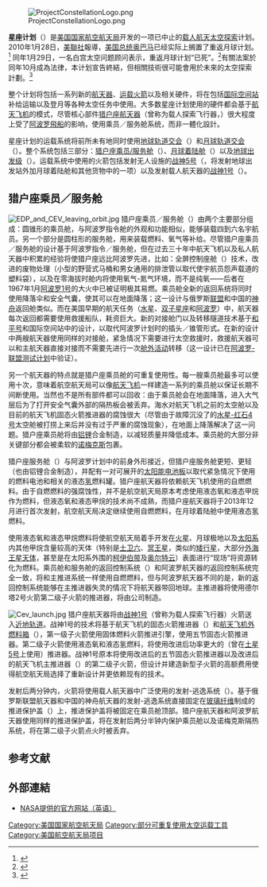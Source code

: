 {{NoteTA
|G1=Aero
}}
[[File:ProjectConstellationLogo.png|right]]

'''星座计划'''（'''{{lang|en|Constellation program}}'''）是[[美国国家航空航天局|美国国家航空航天局]]开发的一项已中止的[[载人航天|载人航天]][[太空探索|太空探索]]计划。2010年1月28日，[[美聯社|美聯社]]報導，[[美国总统|美国总统]][[奥巴马|奥巴马]]已经实际上搁置了重返月球计划。<ref name="freeze">{{Cite web |url=http://news.sina.com.cn/w/2010-01-29/142519575583.shtml |title=美媒体称奥巴马将冻结重返月球计划 |access-date=2010-01-30 |archive-date=2019-06-13 |archive-url=https://web.archive.org/web/20190613145441/http://news.sina.com.cn/w/2010-01-29/142519575583.shtml |dead-url=no }}</ref> 同年1月29日，一名白宫太空问题顾问表示，重返月球计划“已死”。<ref name="Confirmed">{{Cite web |url=http://news.sina.com.cn/w/2010-01-30/082419579921.shtml?c=spr_sw_bd_firefox_news |title=白宫顾问证实美国冻结重返月球计划 |access-date=2010-01-30 |archive-date=2019-06-04 |archive-url=https://web.archive.org/web/20190604155648/http://news.sina.com.cn/w/2010-01-30/082419579921.shtml?c=spr_sw_bd_firefox_news |dead-url=no }}</ref>有關法案於同年10月成為法律，本计划宣告終結，但相關技術很可能會用於未來的太空探索計劃。<ref>{{cite news|author=Jonathan Amos|title=Obama signs Nasa up to new future|url=http://www.bbc.co.uk/news/science-environment-11518049|accessdate=2014-10-13|newspaper=BBC News|date=2010-10-11|archive-date=2014-10-03|archive-url=https://web.archive.org/web/20141003194757/http://www.bbc.co.uk/news/science-environment-11518049|dead-url=no}}</ref>

整个计划将包括一系列新的[[航天器|航天器]]、[[运载火箭|运载火箭]]以及相关硬件，将在包括[[国际空间站|国际空间站]]补给运输以及登月等各种太空任务中使用。大多数星座计划使用的硬件都会基于[[航天飞机|航天飞机]]的模式，尽管核心部件[[猎户座航天器|猎户座航天器]]（曾称为载人探索飞行器，{{lang|en|Crew Exploration Vehicle，CLV}}）很大程度上受了[[阿波罗飛船|阿波罗飛船]]的影响，使用乘员／服务舱系统，而非一體化設計。

星座计划的运载系统将前所未有地同时使用[[地球轨道交会|地球轨道交会]]（{{lang|en|Earth Orbit Rendezvous}}）和[[月球轨道交会|月球轨道交会]]（{{lang|en|Lunar Orbit Rendezvous}}）。整个系统包括三部分：[[猎户座乘员/服务舱|猎户座乘员/服务舱]]（{{lang|en|The Orion Crew & Service Modules，CSM}}）、[[月球着陆舱|月球着陆舱]]（{{lang|en|Lunar Surface Access Module，LSAM}}）以及[[地球出发级|地球出发级]]（{{lang|en|Earth Departure Stage，EDS}}）。运载系统中使用的火箭包括发射无人设施的[[战神5号|战神5号]]（{{lang|en|Ares V}}，将发射地球出发站外加月球着陆舱和其他货物中的一项）以及发射载人航天器的[[战神1号|战神1号]]（{{lang|en|Ares I}}）。

== 猎户座乘员／服务舱 ==
{{main|猎户座太空船}}
[[File:EDP_and_CEV_leaving_orbit.jpg|right]]
猎户座乘员／服务舱（{{lang|en|CSM}}）由两个主要部分组成：圆锥形的乘员舱，与阿波罗指令舱的外观和功能相似，能够装载四到六名宇航员。另一个部分是圆柱形的服务舱，用来装载燃料、氧气等补给。尽管猎户座乘员／服务舱的设计基于阿波罗指令／服务舱，但在过去三十年中航天飞机以及私人航天器中积累的经验将使猎户座远比阿波罗先进，比如：全屏控制座舱（{{lang|en|glass cockpit}}）技术，改进的废物处理（小型的野营式马桶和男女通用的排泄管以取代使宇航员怨声载道的塑料袋），以及在零海拔时舱内将使用氧气-氮气环境，而不是纯氧——后者在1967年1月[[阿波罗1号|阿波罗1号]]的大火中已被证明极其易燃。乘员舱全新的返回系统将同时使用降落伞和安全气囊，使其可以在地面降落；这一设计与俄罗斯[[联盟号宇宙飞船|联盟]]和中国的[[神舟号飞船|神舟]]返回舱类似。而在美国早期的航天任务（[[水星计划|水星]]、[[双子星座计划|双子星座]]和[[阿波罗计划|阿波罗]]）中，航天器每次返回都需要使用救援船队，耗资巨大。新的对接舱门以及转移隧道技术基于[[和平号轨道空间站|和平号]]和国际空间站中的设计，以取代阿波罗计划时的插头／锥管形式。在新的设计中两艘航天器使用同样的对接舱，紧急情况下需要进行太空救援时，救援航天器可以和主航天器直接对接而不需要先进行一次[[舱外活动|舱外活动]]转移（这一设计已在[[阿波罗-联盟测试计划|阿波罗-联盟测试计划]]中验证）。

另一个航天器的特点就是猎户座乘员舱的可重复使用性。每一艘乘员舱最多可以使用十次，意味着航空航天局可以像[[航天飞机|航天飞机]]一样建造一系列的乘员舱以保证长期不间断使用。当然也不是所有部件都可以回收：由于乘员舱会在地面降落，进入大气层后为了打开安全气囊外部的隔热板会被丢弃。海水对航天飞机之前的太空舱以及目前的航天飞机固态火箭推进器的腐蚀很大（尽管由于故障沉没了的[[水星-红石4号|水星-红石4号]]太空舱被打捞上来后并没有过于严重的腐蚀现象），在地面上降落解决了这一问题。猎户座乘员舱将由[[铝|铝]][[锂|锂]]合金制造，以减轻质量并降低成本。乘员舱的大部分非关键部分都会被柔软的[[诺梅克斯|诺梅克斯]]包裹。

猎户座服务舱（{{lang|en|SM}}）与阿波罗计划中的前身外形接近，但猎户座服务舱更短、更轻（也由铝锂合金制造），并配有一对可展开的[[太阳能电池板|太阳能电池板]]以取代紧急情况下使用的燃料电池和相关的液态[[氢|氢]]燃料罐。猎户座航天器将依赖航天飞机使用的自燃燃料。由于自燃燃料的强腐蚀性，并不是航空航天局原本考虑使用液态氧和液态甲烷作为燃料，但液态氧和液态甲烷的技术尚不成熟，而猎户座航天器将于2013年12月进行首次发射，航空航天局决定继续使用自燃燃料，在月球着陆舱中使用液态氢燃料。

使用液态氧和液态甲烷燃料将使航空航天局着手开发在[[火星|火星]]、月球极地以及[[太阳系|太阳系]]内其他甲烷含量较高的天体（特别是[[土卫六|土卫六]]、[[冥王星|冥王星]]，类似的[[矮行星|矮行星]]，大部分[[外海王星天體|外海王星天体]]，甚至是在太阳系外围的[[柯伊伯帶|柯伊伯带]]及[[奧爾特雲|奥尔特云]]）表面进行“现场”将资源转化为燃料。乘员舱和服务舱的返回控制系统（{{lang|en|Reentry Control System，RCS}}）和阿波罗航天器的返回控制系统完全一致，将和主推进系统一样使用自燃燃料，但与阿波罗航天器不同的是，新的返回控制系统能够在主推进器失灵的情况下将航天器带回地球。主推进器将使用德尔塔2号火箭第二级子火箭的推进器，将由{{lang|en|Aerojet}}公司制造。

[[File:Cev_launch.jpg|left]]
猎户座航天器将由[[战神1号|战神1号]]（曾称为载人探索飞行器）火箭送入[[近地轨道|近地轨道]]。战神1号的技术将基于航天飞机的固态火箭推进器（{{lang|en|Solid Rocket Booster，SRB}}）和[[航天飞机外燃料箱|航天飞机外燃料箱]]（{{lang|en|Space Shuttle External Tank，ET}}），第一级子火箭使用固体燃料火箭推进引擎，使用五节固态火箭推进器。第二级子火箭使用液态氧和液态氢燃料，将使用改进后功率更大的{{lang|en|[[J-2_(火箭)|J-2]]}}（曾在[[土星5号|土星5号]]上使用）推进器。战神1号原本将使用改进后的五节固态火箭推进器以及改进后的航天飞机主推进器（{{lang|en|Space Shuttle Main Engine}}）的第二级子火箭，但设计并建造新型子火箭的高额费用使得航空航天局选择了重新设计并更依赖现有的技术。

发射后两分钟内，火箭将使用载人航天器中广泛使用的发射-逃逸系统（{{lang|en|launch-escape system，LES}}）。基于俄罗斯联盟航天器和中国的神舟航天器的发射-逃逸系统直接固定在[[玻璃纤维|玻璃纤维]]制成的推进保护盖（{{lang|en|boost protective cover，BPC}}）上，推进保护盖将被固定在乘员舱顶部。猎户座航天器和阿波罗航天器使用同样的推进保护盖，将在发射后两分半钟内保护乘员舱以及诺梅克斯隔热系统，将在第二级子火箭点火时被丢弃。

==参考文献==
{{reflist}}
<references/>
== 外部連結 ==
{{commons}}
* [http://www.nasa.gov/mission_pages/constellation/main/index.html NASA提供的官方网站（英语）] {{Wayback|url=http://www.nasa.gov/mission_pages/constellation/main/index.html |date=20100412052653 }}
{{Constellation program}}
{{美国载人航天计划}}
{{航天}}
{{月球任務}}
{{美国航空航天局太空计划}}
[[Category:美国国家航空航天局|Category:美国国家航空航天局]]
[[Category:部分可重复使用太空运载工具|Category:部分可重复使用太空运载工具]]
[[Category:美国航空航天局项目|Category:美国航空航天局项目]]